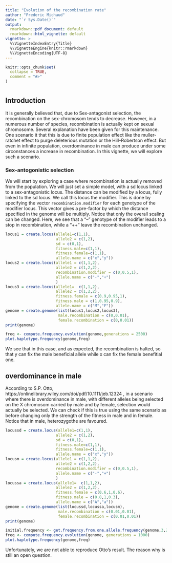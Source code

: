 ```yaml
---
title: "Evolution of the recombination rate"
author: "Frederic Michaud"
date: "`r Sys.Date()`"
output:
  rmarkdown::pdf_document: default
  rmarkdown::html_vignette: default
vignette: >
  %\VignetteIndexEntry{Title}
  %\VignetteEngine{knitr::rmarkdown}
  %\VignetteEncoding{UTF-8}
---
```

```r
knitr::opts_chunk$set(
  collapse = TRUE,
  comment = "#>"
)
```
#
## Introduction   
It is generally believed that, due to Sex-antagonist selection, the recombination on the sex-chromosom tends to decrease. However, in a numerous number of species, recombination is actually kept on sexual chromosome. Several explanation have been given for this maintenance. One scenario it that this is due to finite population effect like the muller-ratchet effect to purge deleterious mutation or the Hill–Robertson effect. But even in infinite population, overdominance in male can produce under some circonstances a increase in recombination. In this vignette, we will explore such a scenario.

### Sex-antogonistic selection   
We will start by exploring a case where recombination is actually removed from the population. We will just set a simple model, with a sd locus linked to a sex-antagonistic locus. The distance can be modified by a locus, fully linked to the sd locus. We call this locus the modifier. This is done by specifying the vector `recombination.modifier` for each genotype of the modifier locus. This vector gives a pre-factor by which the distance specified in the genome will be multiply. Notice that only the overall scaling can be changed. Here, we see that a "--" genotype of the modifier leads to a stop in recombination, while a "++" leave the recombination unchanged. 
```r
locus1 = create.locus(allele1=c(1,1),
                      allele2 = c(1,2),
                      sd = c(0,1),
                      fitness.male=c(1,1),
                      fitness.female=c(1,1),
                      allele.name = c("x","y"))
locus2 = create.locus(allele1 = c(1,1,2),
                      allele2 = c(1,2,2),
                      recombination.modifier = c(0,0.5,1),
                      allele.name = c("-","+")
                      )
locus3 = create.locus(allele1=  c(1,1,2),
                      allele2 = c(1,2,2),
                      fitness.female = c(0.9,0.95,1),
                      fitness.male = c(1,0.95,0.9),
                      allele.name = c("M","F"))
genome = create.genome(list(locus1,locus2,locus3),
                       male.recombination = c(0,0.01),
                       female.recombination = c(0,0.01))
print(genome)
```
```r
freq <- compute.frequency.evolution(genome,generations = 2500)
plot.haplotype.frequency(genome,freq)
```
    
We see that in this case, and as expected, the recombination is halted, so that y can fix the male beneficial allele while x can fix the female benefitial one. 

## overdominance in male
According to S.P. Otto, https://onlinelibrary.wiley.com/doi/pdf/10.1111/jeb.12324 , in a scenario where there is overdominance in male, with different alleles being selected on the X chromosom carried by male and by female, selection would actually be selected. We can check if this is true using the same scenario as before changing only the strength of the fitness in male and in female. Notice that in male, heterozygothe are favoured. 

```r
locussd = create.locus(allele1=c(1,1),
                      allele2 = c(1,2),
                      sd = c(0,1),
                      fitness.male=c(1,1),
                      fitness.female=c(1,1),
                      allele.name = c("x","y"))
locusm = create.locus(allele1 = c(1,1,2),
                      allele2 = c(1,2,2),
                      recombination.modifier = c(0,0.5,1),
                      allele.name = c("-","+")
                      )
locussa = create.locus(allele1=  c(1,1,2),
                      allele2 = c(1,2,2),
                      fitness.female = c(0.6,1,0.6),
                      fitness.male = c(0.8,1,0.3),
                      allele.name = c("A","a"))
genome = create.genome(list(locussd,locussa,locusm),
                       male.recombination = c(0.01,0.01),
                       female.recombination = c(0.01,0.01))
print(genome)
```
```r
initial.frequency <- get.frequency.from.one.allele.frequency(genome,3,2,1.99)
freq <- compute.frequency.evolution(genome, generations = 1000)
plot.haplotype.frequency(genome,freq)
```
Unfortunately, we are not able to reproduce Otto's result. The reason why is still an open question. 
